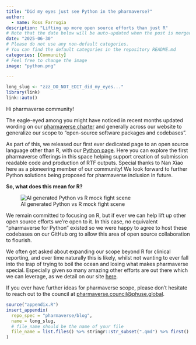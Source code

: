 ```yaml
---
title: "Did my eyes just see Python in the pharmaverse?"
author:
  - name: Ross Farrugia
description: "Lifting up more open source efforts than just R"
# Note that the date below will be auto-updated when the post is merged.
date: "2025-06-30"
# Please do not use any non-default categories.
# You can find the default categories in the repository README.md
categories: [Community]
# Feel free to change the image
image: "python.png"

---
```


<!--------------- typical setup ----------------->

```r
long_slug <- "zzz_DO_NOT_EDIT_did_my_eyes..."
library(link)
link::auto()
```

<!--------------- post begins here ----------------->

Hi pharmaverse community!

The eagle-eyed among you might have noticed in recent months updated wording
on our [pharmaverse charter](https://pharmaverse.org/charter/) and generally
across our website to generalize our scope to "open-source software packages and
codebases".

As part of this, we released our first ever dedicated page to an open source
language other than R, with our
[Python page](https://pharmaverse.org/e2eclinical/python/). Here you can explore
the first pharmaverse offerings in this space helping support creation of
submission readable code and production of RTF outputs. Special thanks to Nan
Xiao here as a pioneering member of our community! We look forward to further
Python solutions being proposed for pharmaverse inclusion in future.

**So, what does this mean for R?**

![AI generated Python vs R mock fight scene](PythonvsR.png)

We remain committed to focusing on R, but if ever we can help lift up other open
source efforts we're open to it. In this case, no equivalent "pharmaverse for
Python" existed so we were happy to agree to host these codebases on our GitHub
org to allow this area of open source collaboration to flourish.

We often get asked about expanding our scope beyond R for clinical reporting, and
over time naturally this is likely, whilst not wanting to ever fall into the trap
of trying to boil the ocean and losing what makes pharmaverse special. Especially
given so many amazing other efforts are out there which we can leverage, as we detail
on our site [here](https://pharmaverse.org/opensource/).

If you ever have further ideas for pharmaverse scope, please don't hesitate to
reach out to the council at <a href="mailto:pharmaverse.council@phuse.global">pharmaverse.council@phuse.global</a>.


<!--------------- appendices go here ----------------->

```r
source("appendix.R")
insert_appendix(
  repo_spec = "pharmaverse/blog",
  name = long_slug,
  # file_name should be the name of your file
  file_name = list.files() %>% stringr::str_subset(".qmd") %>% first()
)
```
